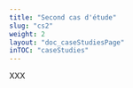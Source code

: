 ---
title: "Second cas d'étude"
slug: "cs2"
weight: 2
layout: "doc_caseStudiesPage"
inTOC: "caseStudies"
---

XXX
